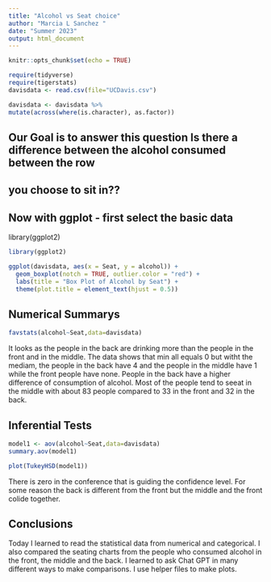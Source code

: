 ```yaml
---
title: "Alcohol vs Seat choice"
author: "Marcia L Sanchez "
date: "Summer 2023"
output: html_document
---
```


```r
knitr::opts_chunk$set(echo = TRUE)
```

```r
require(tidyverse)
require(tigerstats)
davisdata <- read.csv(file="UCDavis.csv")
```

```r
davisdata <- davisdata %>%
mutate(across(where(is.character), as.factor))
```

## Our Goal is to answer this question Is there a difference between the alcohol consumed between the row
## you choose to sit in??

## Now with ggplot - first select the basic data

library(ggplot2)
```r
library(ggplot2)

ggplot(davisdata, aes(x = Seat, y = alcohol)) +
  geom_boxplot(notch = TRUE, outlier.color = "red") +
  labs(title = "Box Plot of Alcohol by Seat") +
  theme(plot.title = element_text(hjust = 0.5))

```







## Numerical Summarys 


```r
favstats(alcohol~Seat,data=davisdata)
```


It looks as the people in the back are drinking more than the people in the front and in the middle. The data shows that min all equals 0 but witht the mediam, the people in the back have 4 and the people in the middle have 1 while the front people have none. People in the back have a higher difference of consumption of alcohol. Most of the people tend to seeat in the middle with about 83 people compared to 33 in the front and 32 in the back.

## Inferential Tests


```r
model1 <- aov(alcohol~Seat,data=davisdata)
summary.aov(model1)
```
```r
plot(TukeyHSD(model1))
```




There is zero in the conference that is guiding the confidence level. For some reason the back is different from the front but the middle and the front colide together.

## Conclusions

Today I learned to read the statistical data from numerical and categorical. I also compared the seating charts from the people who consumed alcohol in the front, the middle and the back. I learned to ask Chat GPT in many different ways to make comparisons. I use helper files to make plots.  
